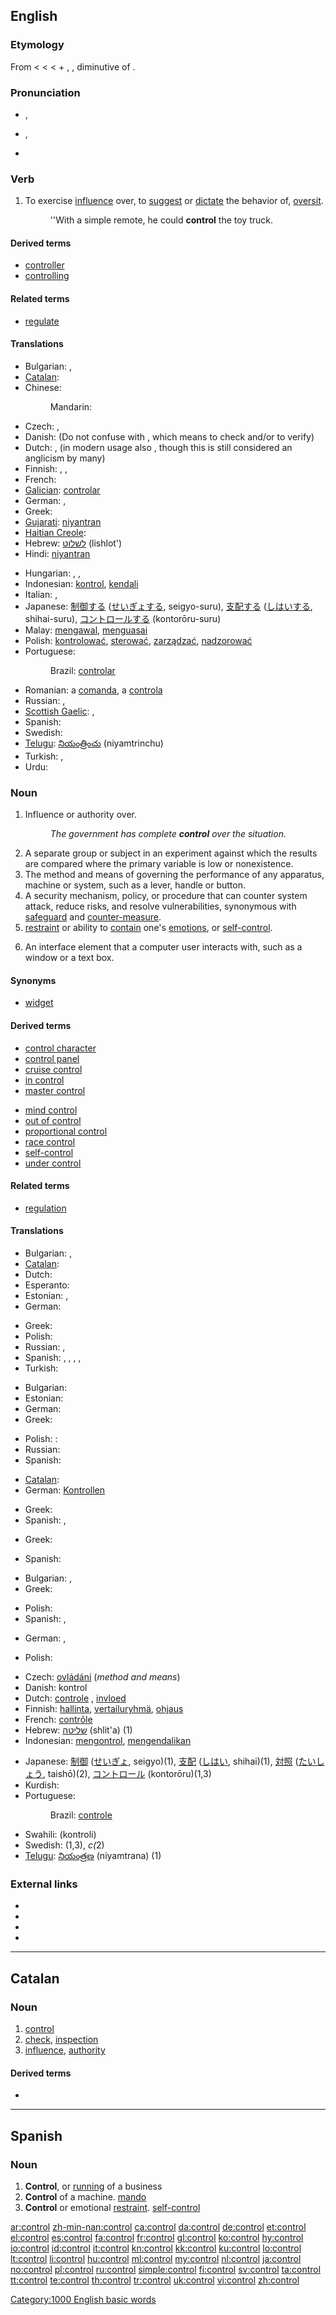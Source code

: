 ==English==

===Etymology===
From {{etyl|enm}} {{term|conterrolle}} < {{etyl|fro}} {{term|contrerole}} < {{etyl|ML.}} {{term|contrarotulum||a counter-roll or register used to verify accounts}} < {{etyl|la}} {{term|lang=la|contra||against, opposite}} + {{etyl|ML.}} {{term|rotulus}}, {{etyl|la}} {{term|rotula|lang=la||roll, a little wheel}}, diminutive of {{term|rota||a wheel}}.

===Pronunciation===
* {{a|US}} {{IPA|/kənˈt(ʃ)roʊl/}}, {{SAMPA|/k@n"t(S)roUl/}}
* {{a|UK}} {{IPA|/kənˈtrəʊl/}}, {{SAMPA|/k@n"tr@Ul/}}
* {{audio|en-us-control.ogg|Audio (US)}}

===Verb===
{{en-verb|control|l|ing}}

# To exercise [[influence]] over, to [[suggest]] or [[dictate]] the behavior of, [[oversit]].
#: ''With a simple remote, he could '''control''' the toy truck.

====Derived terms====
* [[controller]]
* [[controlling]]

====Related terms====
* [[regulate]]

====Translations====
{{trans-top|to exercise influence over, to suggest or dictate the behavior of}}
* Bulgarian: {{t|bg|контролирам}},  {{t|bg|управлявам}}
* [[Catalan]]: {{t|ca|controlar}}
* Chinese:
*: Mandarin: {{t|zh|控制|tr=kòngzhì|sc=Hani}}
* Czech: {{t-|cs|řídit}}, {{t-|cs|ovládat}}
* Danish: {{t|da|styre}} (Do not confuse with {{t|da|kontrollere}}, which means to check and/or to verify)
* Dutch: {{t+|nl|besturen}}, {{t+|nl|beheersen}} (in modern usage also {{t+|nl|controleren}}, though this is still considered an anglicism by many)
* Finnish: {{t+|fi|hallita}},  {{t+|fi|ohjata}},  {{t-|fi|kontrolloida}}
* French: {{t+|fr|contrôler}}
* [[Galician]]: [[controlar]]
* German: {{t+|de|steuern}}, {{t+|de|kontrollieren}}
* Greek: {{t|el|ελέγχω|tr=eléncho}}
* [[Gujarati]]: [[niyantran]]
* [[Haitian Creole]]: {{tø|ht|kontwole}}
* Hebrew: [[לשלוט]] (lishlot')
* Hindi: [[niyantran]]
{{trans-mid}}
* Hungarian: {{t+|hu|szabályoz}}, {{t+|hu|korlátoz}}, {{t-|hu|kontrollál}}
* Indonesian: [[kontrol]], [[kendali]]
* Italian: {{t+|it|controllare}},  {{t-|it|influenzare}}
* Japanese: [[制御]]する ([[せいぎょ]]する, seigyo-suru), [[支配]]する ([[しはい]]する, shihai-suru), [[コントロール]]する (kontorōru-suru)
* Malay: [[mengawal]], [[menguasai]]
* Polish: [[kontrolować]], [[sterować]], [[zarządzać]], [[nadzorować]]
* Portuguese:
*: Brazil: [[controlar]]
* Romanian: a [[comanda]], a [[controla]]
* Russian: {{t|ru|управлять|tr=upravl'át'}} {{impf}}, {{t|ru|контролировать|tr=kontrolírovat'}} {{impf}}
* [[Scottish Gaelic]]: {{t-|gd|srian|xs=Scottish Gaelic}}, {{t|gd|ceannsaich}}
* Spanish: {{t-|es|controlar}}
* Swedish: {{t+|sv|kontrollera}}
* [[Telugu]]: [[నియంత్రించు]] (niyamtrinchu)
* Turkish: {{t|tr|kontrol etmek}},  {{t|tr|kumanda etmek}}
* Urdu: {{t|ur|qaboo krna|xs=Urdu}}
{{trans-bottom}}

===Noun===
{{en-noun}}

# Influence or authority over.
#: ''The government has complete '''control''' over the situation.''
# A separate group or subject in an experiment against which the results are compared where the primary variable is low or nonexistence.
# The method and means of governing the performance of any apparatus, machine or system, such as a lever, handle or button.
# A security mechanism, policy, or procedure that can counter system attack, reduce risks, and resolve vulnerabilities, synonymous with [[safeguard]] and [[counter-measure]].
# [[restraint]] or ability to [[contain]] one's [[emotions]], or [[self-control]].
# {{GUI}} An interface element that a computer user interacts with, such as a window or a text box.

====Synonyms====
* {{sense|GUI}} [[widget]]

====Derived terms====
{{top2}}
* [[control character]]
* [[control panel]]
* [[cruise control]]
* [[in control]]
* [[master control]]
{{mid2}}
* [[mind control]]
* [[out of control]]
* [[proportional control]]
* [[race control]]
* [[self-control]]
* [[under control]]
{{bottom}}

====Related terms====
* [[regulation]]

====Translations====
{{trans-top|authority}}
* Bulgarian: {{t+|bg|власт|f}},  {{t+|bg|управление|n}}
* [[Catalan]]: {{t|ca|control|m}}
* Dutch: {{t|nl|beheersing|f}}
* Esperanto: {{t|eo|kontrolo}}
* Estonian: {{t-|et|võim}},  {{t-|et|kontroll}}
* German: {{t+|de|Kontrolle|f}}
{{trans-mid}}
* Greek: {{t+|el|έλεγχος|m|tr=élegkos}}
* Polish: {{t+|pl|kontrola|f}}
* Russian: {{t+|ru|власть|f|tr=vlast'}}, {{t+|ru|контроль|m|tr=kontról'}}
* Spanish: {{t+|es|administración|f}}, {{t+|es|control|m}}, {{t+|es|dirección|f}}, {{t-|es|manejo|m}}, {{t-|es|organización|f}}
* Turkish: {{t+|tr|kontrol}}
{{trans-bottom}}

{{trans-top|in an experiment}}
* Bulgarian: {{t|bg|контролна група}}
* Estonian: {{t|et|kontrollgrupp}}
* German: {{t|de|Kontrollgruppe|f}}
* Greek: {{t+|el|έλεγχος|m|tr=élegkos}}
{{trans-mid}}
* Polish: : {{t|pl|grupa kontrolna|f}}
* Russian: {{t|ru|контрольная группа|f|tr=kontról'naja grúppa}}
* Spanish: {{t|es|patrón de comparación|m}}
{{trans-bottom}}

{{trans-top|machine}}
* [[Catalan]]: {{t|ca|control|m}}
* German: [[Kontrollen]] {{qualifier|plural}}
{{trans-mid}}
* Greek: {{t+|el|έλεγχος|m|tr=élegkos}}
* Spanish: {{t+|es|control|m}}, {{t-|es|mando|m}}
{{trans-bottom}}

{{trans-top|security mechanism}}
* Greek: {{t+|el|έλεγχος|m|tr=élegkos}}
{{trans-mid}}
* Spanish: {{t|es|contramedida|f}}
{{trans-bottom}}

{{trans-top|emotional restraint}}
* Bulgarian: {{t|bg|сдържаност|f}},  {{t|bg|самообладание|n}}
* Greek: {{t+|el|έλεγχος|m|tr=élegkos}}
{{trans-mid}}
* Polish: {{t-|pl|samokontrola|f}}
* Spanish: {{t+|es|control|m}}, {{t|es|autodominio|m}}
{{trans-bottom}}

{{trans-top|graphical user interface element }}
* German: {{t|de|Kontrollelement|n}}, {{t|de|Steuerelement|n}}
{{trans-mid}}
* Polish: {{t|pl|kontrolka|f}}
{{trans-bottom}}

{{checktrans-top}}
* Czech: [[ovládání]] {{n}} (''method and means'')
* Danish: kontrol
* Dutch: [[controle]] {{f}}, [[invloed]] {{m}}
* Finnish: [[hallinta]], [[vertailuryhmä]], [[ohjaus]]
* French: [[contrôle]] {{m}}
* Hebrew: [[שליטה]] (shlit'a) {{f}} (1)
* Indonesian: [[kontrol|mengontrol]], [[kendali|mengendalikan]]
{{trans-mid}}
* Japanese: [[制御]] ([[せいぎょ]], seigyo)(1), [[支配]] ([[しはい]], shihai)(1), [[対照]] ([[たいしょう]], taishō)(2), [[コントロール]] (kontorōru)(1,3)
* Kurdish: {{t+|ku|kontrol}} {{f}}
* Portuguese:
*: Brazil: [[controle]]
* Swahili: (kontroli)
* Swedish: {{t+|sv|kontroll|c}} (1,3), {{t|sv|kontrollgrupp}} ''c(''2)
* [[Telugu]]: [[నియంత్రణ]] (niyamtrana) (1)
{{trans-bottom}}

===External links===
* {{R:Webster 1913}}
* {{R:Century 1911}}
* {{pedialite}}
* {{Wikisource1911Enc Citation|Control}}

[[Category:1000 English basic words]]

----

==Catalan==

===Noun===
{{ca-noun|m}}

# [[control]]
# [[check]], [[inspection]]
# [[influence]], [[authority]]

====Derived terms====
* {{l|ca|controlar}}

----

==Spanish==

===Noun===
{{es-noun-m|pl=controles}}

# '''Control''', or [[running]] of a business
# '''Control''' of a machine. [[mando]]
# '''Control''' or emotional [[restraint]]. [[self-control]]

[[ar:control]]
[[zh-min-nan:control]]
[[ca:control]]
[[da:control]]
[[de:control]]
[[et:control]]
[[el:control]]
[[es:control]]
[[fa:control]]
[[fr:control]]
[[gl:control]]
[[ko:control]]
[[hy:control]]
[[io:control]]
[[id:control]]
[[it:control]]
[[kn:control]]
[[kk:control]]
[[ku:control]]
[[lo:control]]
[[lt:control]]
[[li:control]]
[[hu:control]]
[[ml:control]]
[[my:control]]
[[nl:control]]
[[ja:control]]
[[no:control]]
[[pl:control]]
[[ru:control]]
[[simple:control]]
[[fi:control]]
[[sv:control]]
[[ta:control]]
[[tt:control]]
[[te:control]]
[[th:control]]
[[tr:control]]
[[uk:control]]
[[vi:control]]
[[zh:control]]